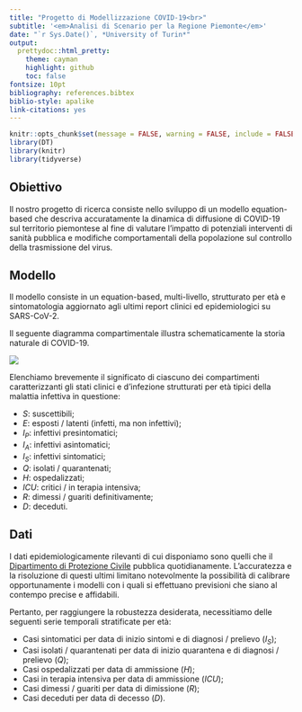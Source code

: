 ```yaml
---
title: "Progetto di Modellizzazione COVID-19<br>"
subtitle: '<em>Analisi di Scenario per la Regione Piemonte</em>'
date: "`r Sys.Date()`, *University of Turin*"
output: 
  prettydoc::html_pretty:
    theme: cayman
    highlight: github
    toc: false
fontsize: 10pt
bibliography: references.bibtex 
biblio-style: apalike
link-citations: yes
---
```


```r
knitr::opts_chunk$set(message = FALSE, warning = FALSE, include = FALSE, eval = FALSE) 
library(DT)
library(knitr)
library(tidyverse)
```

## Obiettivo {#goal}

Il nostro progetto di ricerca consiste nello sviluppo di un modello equation-based che descriva accuratamente la dinamica di diffusione di COVID-19 sul territorio piemontese al fine di valutare l'impatto di potenziali interventi di sanità pubblica e modifiche comportamentali della popolazione sul controllo della trasmissione del virus.

## Modello {#model}

Il modello consiste in un equation-based, multi-livello, strutturato per età e sintomatologia aggiornato agli ultimi report clinici ed epidemiologici su SARS-CoV-2.

Il seguente diagramma compartimentale illustra schematicamente la storia naturale di COVID-19. 

![](Images/EpidemicModelDiagram.png)

Elenchiamo brevemente il significato di ciascuno dei compartimenti caratterizzanti gli stati clinici e d'infezione strutturati per età tipici della malattia infettiva in questione: 

* $S$: suscettibili;
* $E$: esposti / latenti (infetti, ma non infettivi);
* $I_P$: infettivi presintomatici;
* $I_A$: infettivi asintomatici; 
* $I_S$: infettivi sintomatici; 
* $Q$: isolati / quarantenati;
* $H$: ospedalizzati;
* $ICU$: critici / in terapia intensiva;
* $R$: dimessi / guariti definitivamente;
* $D$: deceduti. 

## Dati {#data}

I dati epidemiologicamente rilevanti di cui disponiamo sono quelli che il [Dipartimento di Protezione Civile](https://github.com/pcm-dpc/COVID-19) pubblica quotidianamente. L'accuratezza e la risoluzione di questi ultimi limitano notevolmente la possibilità di calibrare opportunamente i modelli con i quali si effettuano previsioni che siano al contempo precise e affidabili. 

Pertanto, per raggiungere la robustezza desiderata, necessitiamo delle seguenti serie temporali stratificate per età:

* Casi sintomatici per data di inizio sintomi e di diagnosi / prelievo ($I_S$);
* Casi isolati / quarantenati per data di inizio quarantena e di diagnosi / prelievo ($Q$);
* Casi ospedalizzati per data di ammissione  ($H$);
* Casi in terapia intensiva per data di ammissione  ($ICU$);
* Casi dimessi / guariti per data di dimissione ($R$);
* Casi deceduti per data di decesso ($D$).


